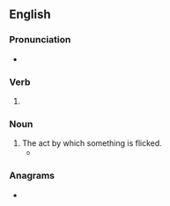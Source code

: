 ==English==

===Pronunciation===
* {{IPA|/ˈflɪkɪŋ/|lang=en}}

===Verb===
{{head|en|present participle}}

# {{present participle of|flick|lang=en|nocat=1}}

===Noun===
{{en-noun}}

# The act by which something is flicked.
#* {{quote-text|year=2008|author=David Henderson|title= 'Scuse Me While I Kiss the Sky|page=339|passage=Then he walks out and plays a fifteen-minute encore doing nothing but bumps and grinds and humps and tongue '''flickings'''.}}

===Anagrams===
* {{anagrams|en|fickling}}